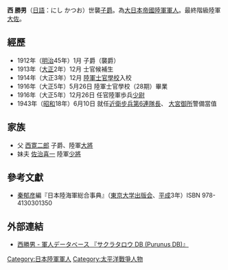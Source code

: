 {{Infobox Military Person
|name= 西勝男
|lived=  
|placeofbirth=
|placeofdeath=
|image=
|caption=
|nickname=
|allegiance=[[日本帝國|日本帝國]]
|branch=[[File:Flag_of_Japan.svg|22x20px]] [[大日本帝國陸軍|大日本帝國陸軍]]
|serviceyears=
|rank=[[上校|大佐]]
|commands=
|unit=
|battles= 
|awards=
|family=
|laterwork=
}}

'''西 勝男'''（[[日語|日語]]：にし かつお）世襲[[子爵|子爵]]。為[[大日本帝國陸軍|大日本帝國陸軍]][[軍人|軍人]]。最終階級陸軍[[上校|大佐]]。

==經歷==
*1912年（[[明治|明治]]45年）1月	子爵（襲爵）
*1913年（[[大正|大正]]2年）12月	士官候補生
*1914年（大正3年）12月	[[日本陆军士官学校|陸軍士官學校]]入校
*1916年（大正5年）5月26日	陸軍士官學校（28期）畢業
*1916年（大正5年）12月26日	任官陸軍歩兵[[少尉|少尉]]
*1943年（[[昭和|昭和]]18年）6月10日	就任[[近衛步兵第6連隊|近衛步兵第6連隊]][[團長|長]]、 [[大宮御所|大宮御所]]警備當值

==家族==
*父 [[西寛二郎|西寛二郎]] 子爵、陸軍[[大將|大將]]
*妹夫 [[佐治喜一|佐治喜一]] 陸軍[[少將|少將]]

==參考文獻==
*[[秦郁彦|秦郁彦]]編『日本陸海軍総合事典』（[[東京大学出版会|東京大学出版会]]、[[平成|平成]]3年）ISBN 978-4130301350

==外部連結==
*[http://www.purunus.com/index.php/西勝男 西勝男 - 軍人データベース 『サクラタロウ DB (Purunus DB)』]{{Dead link|date=2018年6月 |bot=InternetArchiveBot |fix-attempted=no }}

[[Category:日本陸軍軍人|Category:日本陸軍軍人]]
[[Category:太平洋戰爭人物|Category:太平洋戰爭人物]]